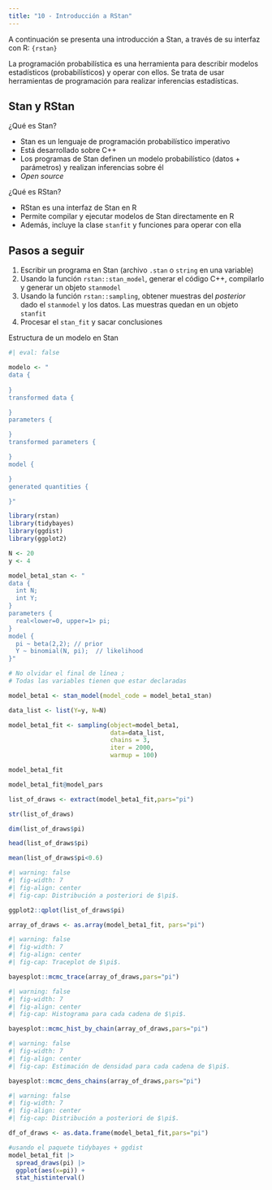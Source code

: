 ```yaml
---
title: "10 - Introducción a RStan"
---
```


A continuación se presenta una introducción a Stan, a través de su interfaz con R: `{rstan}`

La programación probabilística es una herramienta para describir modelos estadísticos (probabilísticos) y operar con ellos. Se trata de usar herramientas de programación para realizar inferencias estadísticas.

## Stan y RStan

¿Qué es Stan?

  - Stan es un lenguaje de programación probabilístico imperativo
  - Está desarrollado sobre C++
  - Los programas de Stan definen un modelo probabilístico (datos + parámetros) y realizan inferencias sobre él
  - _Open source_
  
¿Qué es RStan?

  - RStan es una interfaz de Stan en R
  - Permite compilar y ejecutar modelos de Stan directamente en R
  - Además, incluye la clase `stanfit` y funciones para operar con ella
  
## Pasos a seguir

  1. Escribir un programa en Stan (archivo `.stan` o `string` en una variable)
  2. Usando la función `rstan::stan_model`, generar el código C$++$, compilarlo y generar un objeto `stanmodel`
  3. Usando la función `rstan::sampling`, obtener muestras del _posterior_ dado el `stanmodel` y los datos. Las muestras quedan en un objeto `stanfit`
  4. Procesar el `stan_fit` y sacar conclusiones

Estructura de un modelo en Stan

```r
#| eval: false

modelo <- "
data {
 
}
transformed data {

}
parameters {

}
transformed parameters {

}
model {

}
generated quantities {

}"
```


```r
library(rstan)
library(tidybayes)
library(ggdist)
library(ggplot2)
```


```r
N <- 20
y <- 4

model_beta1_stan <- "
data {
  int N;     
  int Y; 
}
parameters {
  real<lower=0, upper=1> pi;
}
model {
  pi ~ beta(2,2); // prior
  Y ~ binomial(N, pi);  // likelihood
}"

# No olvidar el final de línea ;
# Todas las variables tienen que estar declaradas
```

```r
model_beta1 <- stan_model(model_code = model_beta1_stan)

data_list <- list(Y=y, N=N)

model_beta1_fit <- sampling(object=model_beta1, 
                            data=data_list, 
                            chains = 3, 
                            iter = 2000,
                            warmup = 100)

model_beta1_fit
```


```r
model_beta1_fit@model_pars
```


```r
list_of_draws <- extract(model_beta1_fit,pars="pi")

str(list_of_draws)

dim(list_of_draws$pi)

head(list_of_draws$pi)

mean(list_of_draws$pi<0.6)
```


```r
#| warning: false
#| fig-width: 7
#| fig-align: center
#| fig-cap: Distribución a posteriori de $\pi$.

ggplot2::qplot(list_of_draws$pi)
```


```r
array_of_draws <- as.array(model_beta1_fit, pars="pi")
```

```r
#| warning: false
#| fig-width: 7
#| fig-align: center
#| fig-cap: Traceplot de $\pi$.

bayesplot::mcmc_trace(array_of_draws,pars="pi")
```

```r
#| warning: false
#| fig-width: 7
#| fig-align: center
#| fig-cap: Histograma para cada cadena de $\pi$.

bayesplot::mcmc_hist_by_chain(array_of_draws,pars="pi")
```


```r
#| warning: false
#| fig-width: 7
#| fig-align: center
#| fig-cap: Estimación de densidad para cada cadena de $\pi$.

bayesplot::mcmc_dens_chains(array_of_draws,pars="pi")
```


```r
#| warning: false
#| fig-width: 7
#| fig-align: center
#| fig-cap: Distribución a posteriori de $\pi$.

df_of_draws <- as.data.frame(model_beta1_fit,pars="pi")

#usando el paquete tidybayes + ggdist
model_beta1_fit |>
  spread_draws(pi) |>
  ggplot(aes(x=pi)) + 
  stat_histinterval()
```




